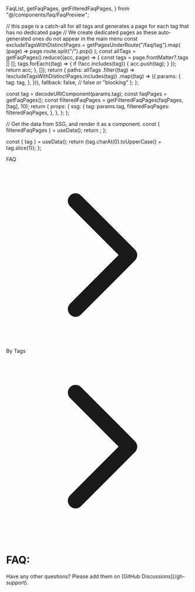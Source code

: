   FaqList,
  getFaqPages,
  getFilteredFaqPages,
} from "@/components/faq/FaqPreview";

  // this page is a catch-all for all tags and generates a page for each tag that has no dedicated page
  // We create dedicated pages as these auto-generated ones do not appear in the main menu
  const excludeTagsWithDistinctPages = getPagesUnderRoute("/faq/tag").map(
    (page) => page.route.split("/").pop()
  );
  const allTags = getFaqPages().reduce((acc, page) => {
    const tags = page.frontMatter?.tags || [];
    tags.forEach((tag) => {
      if (!acc.includes(tag)) {
        acc.push(tag);
      }
    });
    return acc;
  }, []);
  return {
    paths: allTags
      .filter((tag) => !excludeTagsWithDistinctPages.includes(tag))
      .map((tag) => ({
        params: {
          tag: tag,
        },
      })),
    fallback: false, // false or "blocking"
  };
};

  const tag = decodeURIComponent(params.tag);
  const faqPages = getFaqPages();
  const filteredFaqPages = getFilteredFaqPages(faqPages, [tag], 10);
  return {
    props: {
      ssg: {
        tag: params.tag,
        filteredFaqPages: filteredFaqPages,
      },
    },
  };
};


  // Get the data from SSG, and render it as a component.
  const { filteredFaqPages } = useData();
  return <FaqList pages={filteredFaqPages} renderAsCards />;
};

  const { tag } = useData();
  return <span>{tag.charAt(0).toUpperCase() + tag.slice(1)}</span>;
};

<div class="nextra-breadcrumb -mt-1 -mb-0.5 nx-flex nx-items-center nx-gap-1 nx-overflow-hidden nx-text-sm nx-text-gray-500 dark:nx-text-gray-400 contrast-more:nx-text-current">
  <div
    class="nx-whitespace-nowrap nx-transition-colors nx-min-w-[24px] nx-overflow-hidden nx-text-ellipsis"
    title="FAQ"
  >
    FAQ
  </div>
  <svg
    fill="none"
    viewBox="0 0 24 24"
    stroke="currentColor"
    class="nx-w-3.5 nx-shrink-0"
  >
    <path
      stroke-linecap="round"
      stroke-linejoin="round"
      stroke-width="2"
      d="M9 5l7 7-7 7"
    ></path>
  </svg>
  <div
    class="nx-whitespace-nowrap nx-transition-colors nx-min-w-[24px] nx-overflow-hidden nx-text-ellipsis"
    title="By Tags"
  >
    By Tags
  </div>
  <svg
    fill="none"
    viewBox="0 0 24 24"
    stroke="currentColor"
    class="nx-w-3.5 nx-shrink-0"
  >
    <path
      stroke-linecap="round"
      stroke-linejoin="round"
      stroke-width="2"
      d="M9 5l7 7-7 7"
    ></path>
  </svg>
  <div
    class="nx-whitespace-nowrap nx-transition-colors nx-font-medium nx-text-gray-700 contrast-more:nx-font-bold contrast-more:nx-text-current dark:nx-text-gray-100 contrast-more:dark:nx-text-current"
    title="Security"
  >
    <SsgTagName />
  </div>
</div>

# FAQ: <SsgTagName />

<Callout type="info">
  Have any other questions? Please add them on [GitHub
  Discussions](/gh-support).
</Callout>

<SsgFaqList />
